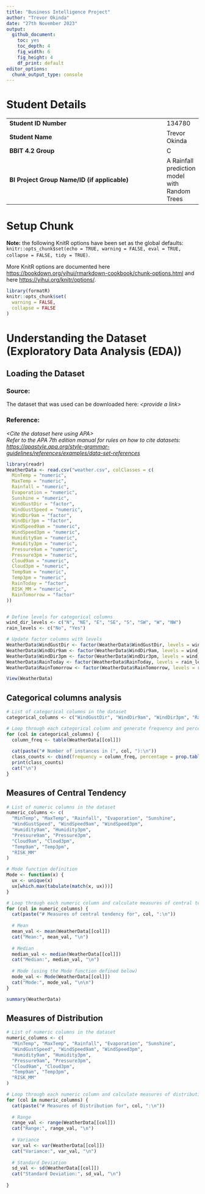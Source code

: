 ```yaml
---
title: "Business Intelligence Project"
author: "Trevor Okinda"
date: "27th November 2023"
output:
  github_document: 
    toc: yes
    toc_depth: 4
    fig_width: 6
    fig_height: 4
    df_print: default
editor_options:
  chunk_output_type: console
---
```


# Student Details

|                                              |     |
|----------------------------------------------|-----|
| **Student ID Number**                        | 134780 |
| **Student Name**                             | Trevor Okinda |
| **BBIT 4.2 Group**                           | C |
| **BI Project Group Name/ID (if applicable)** | A Rainfall prediction model with Random Trees |

# Setup Chunk

**Note:** the following KnitR options have been set as the global defaults: <BR> `knitr::opts_chunk$set(echo = TRUE, warning = FALSE, eval = TRUE, collapse = FALSE, tidy = TRUE)`.

More KnitR options are documented here <https://bookdown.org/yihui/rmarkdown-cookbook/chunk-options.html> and here <https://yihui.org/knitr/options/>.

```r
library(formatR)
knitr::opts_chunk$set(
  warning = FALSE,
  collapse = FALSE
)
```

# Understanding the Dataset (Exploratory Data Analysis (EDA))

## Loading the Dataset

### Source: 

The dataset that was used can be downloaded here: *\<provide a link\>*

### Reference:

*\<Cite the dataset here using APA\>\
Refer to the APA 7th edition manual for rules on how to cite datasets: <https://apastyle.apa.org/style-grammar-guidelines/references/examples/data-set-references>*

```r
library(readr)
WeatherData <- read.csv("weather.csv", colClasses = c(
  MinTemp = "numeric",
  MaxTemp = "numeric",
  Rainfall = "numeric",
  Evaporation = "numeric",
  Sunshine = "numeric",
  WindGustDir = "factor",
  WindGustSpeed = "numeric",
  WindDir9am = "factor",
  WindDir3pm = "factor",
  WindSpeed9am = "numeric",
  WindSpeed3pm = "numeric",
  Humidity9am = "numeric",
  Humidity3pm = "numeric",
  Pressure9am = "numeric",
  Pressure3pm = "numeric",
  Cloud9am = "numeric",
  Cloud3pm = "numeric",
  Temp9am = "numeric",
  Temp3pm = "numeric",
  RainToday = "factor",
  RISK_MM = "numeric",
  RainTomorrow = "factor"
))


# Define levels for categorical columns
wind_dir_levels <- c("N", "NE", "E", "SE", "S", "SW", "W", "NW")
rain_levels <- c("No", "Yes")

# Update factor columns with levels
WeatherData$WindGustDir <- factor(WeatherData$WindGustDir, levels = wind_dir_levels)
WeatherData$WindDir9am <- factor(WeatherData$WindDir9am, levels = wind_dir_levels)
WeatherData$WindDir3pm <- factor(WeatherData$WindDir3pm, levels = wind_dir_levels)
WeatherData$RainToday <- factor(WeatherData$RainToday, levels = rain_levels)
WeatherData$RainTomorrow <- factor(WeatherData$RainTomorrow, levels = rain_levels)

View(WeatherData)

```
## Categorical columns analysis
```r
# List of categorical columns in the dataset
categorical_columns <- c("WindGustDir", "WindDir9am", "WindDir3pm", "RainToday", "RainTomorrow")

# Loop through each categorical column and generate frequency and percentage tables
for (col in categorical_columns) {
  column_freq <- table(WeatherData[[col]])
  
  cat(paste("# Number of instances in (", col, "):\n"))
  class_counts <- cbind(frequency = column_freq, percentage = prop.table(column_freq) * 100)
  print(class_counts)
  cat("\n")
}
```
## Measures of Central Tendency

```r
# List of numeric columns in the dataset
numeric_columns <- c(
  "MinTemp", "MaxTemp", "Rainfall", "Evaporation", "Sunshine",
  "WindGustSpeed", "WindSpeed9am", "WindSpeed3pm",
  "Humidity9am", "Humidity3pm",
  "Pressure9am", "Pressure3pm",
  "Cloud9am", "Cloud3pm",
  "Temp9am", "Temp3pm",
  "RISK_MM"
)

# Mode function definition
Mode <- function(x) {
  ux <- unique(x)
  ux[which.max(tabulate(match(x, ux)))]
}

# Loop through each numeric column and calculate measures of central tendency
for (col in numeric_columns) {
  cat(paste("# Measures of central tendency for", col, ":\n"))
  
  # Mean
  mean_val <- mean(WeatherData[[col]])
  cat("Mean:", mean_val, "\n")
  
  # Median
  median_val <- median(WeatherData[[col]])
  cat("Median:", median_val, "\n")
  
  # Mode (using the Mode function defined below)
  mode_val <- Mode(WeatherData[[col]])
  cat("Mode:", mode_val, "\n\n")
}

summary(WeatherData)
```
## Measures of Distribution
```r
# List of numeric columns in the dataset
numeric_columns <- c(
  "MinTemp", "MaxTemp", "Rainfall", "Evaporation", "Sunshine",
  "WindGustSpeed", "WindSpeed9am", "WindSpeed3pm",
  "Humidity9am", "Humidity3pm",
  "Pressure9am", "Pressure3pm",
  "Cloud9am", "Cloud3pm",
  "Temp9am", "Temp3pm",
  "RISK_MM"
)

# Loop through each numeric column and calculate measures of distribution
for (col in numeric_columns) {
  cat(paste("# Measures of Distribution for", col, ":\n"))
  
  # Range
  range_val <- range(WeatherData[[col]])
  cat("Range:", range_val, "\n")
  
  # Variance
  var_val <- var(WeatherData[[col]])
  cat("Variance:", var_val, "\n")
  
  # Standard Deviation
  sd_val <- sd(WeatherData[[col]])
  cat("Standard Deviation:", sd_val, "\n")
  
}
```


